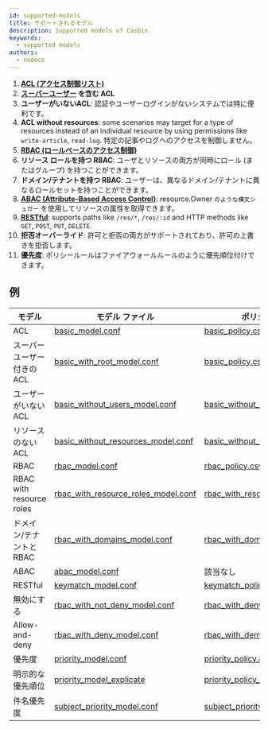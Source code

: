 ```yaml
---
id: supported-models
title: サポートされるモデル
description: Supported models of Casbin
keywords:
  - supported models
authors:
  - nodece
---
```


1. [**ACL (アクセス制御リスト)**](https://en.wikipedia.org/wiki/Access_control_list)
2. **[スーパーユーザー](https://en.wikipedia.org/wiki/Superuser) を含む ACL**
3. **ユーザーがいないACL**: 認証やユーザーログインがないシステムでは特に便利です。
3. **ACL without resources**: some scenarios may target for a type of resources instead of an individual resource by using permissions like `write-article`, `read-log`. 特定の記事やログへのアクセスを制御しません。
4. **[RBAC (ロールベースのアクセス制御)](https://en.wikipedia.org/wiki/Role-based_access_control)**
5. **リソース ロールを持つ RBAC**: ユーザとリソースの両方が同時にロール (またはグループ) を持つことができます。
6. **ドメイン/テナントを持つ RBAC**: ユーザーは、異なるドメイン/テナントに異なるロールセットを持つことができます。
7. **[ABAC (Attribute-Based Access Control)](https://en.wikipedia.org/wiki/Attribute-Based_Access_Control)**: resource.Owner `のような構文シュガー` を使用してリソースの属性を取得できます。
8. **[RESTful](https://en.wikipedia.org/wiki/Representational_state_transfer)**: supports paths like `/res/*`, `/res/:id` and HTTP methods like `GET`, `POST`, `PUT`, `DELETE`.
9. **拒否オーバーライド**: 許可と拒否の両方がサポートされており、許可の上書きを拒否します。
10. **優先度**: ポリシールールはファイアウォールルールのように優先順位付けできます。

## 例

| モデル                      | モデル ファイル                                                                                                                             | ポリシーファイル                                                                                                                             |
| ------------------------ | ------------------------------------------------------------------------------------------------------------------------------------ | ------------------------------------------------------------------------------------------------------------------------------------ |
| ACL                      | [basic_model.conf](https://github.com/casbin/casbin/blob/master/examples/basic_model.conf)                                           | [basic_policy.csv](https://github.com/casbin/casbin/blob/master/examples/basic_policy.csv)                                           |
| スーパーユーザー付きの ACL          | [basic_with_root_model.conf](https://github.com/casbin/casbin/blob/master/examples/basic_with_root_model.conf)                     | [basic_policy.csv](https://github.com/casbin/casbin/blob/master/examples/basic_policy.csv)                                           |
| ユーザーがいないACL              | [basic_without_users_model.conf](https://github.com/casbin/casbin/blob/master/examples/basic_without_users_model.conf)             | [basic_without_users_policy.csv](https://github.com/casbin/casbin/blob/master/examples/basic_without_users_policy.csv)             |
| リソースのないACL               | [basic_without_resources_model.conf](https://github.com/casbin/casbin/blob/master/examples/basic_without_resources_model.conf)     | [basic_without_resources_policy.csv](https://github.com/casbin/casbin/blob/master/examples/basic_without_resources_policy.csv)     |
| RBAC                     | [rbac_model.conf](https://github.com/casbin/casbin/blob/master/examples/rbac_model.conf)                                             | [rbac_policy.csv](https://github.com/casbin/casbin/blob/master/examples/rbac_policy.csv)                                             |
| RBAC with resource roles | [rbac_with_resource_roles_model.conf](https://github.com/casbin/casbin/blob/master/examples/rbac_with_resource_roles_model.conf) | [rbac_with_resource_roles_policy.csv](https://github.com/casbin/casbin/blob/master/examples/rbac_with_resource_roles_policy.csv) |
| ドメイン/テナントとRBAC           | [rbac_with_domains_model.conf](https://github.com/casbin/casbin/blob/master/examples/rbac_with_domains_model.conf)                 | [rbac_with_domains_policy.csv](https://github.com/casbin/casbin/blob/master/examples/rbac_with_domains_policy.csv)                 |
| ABAC                     | [abac_model.conf](https://github.com/casbin/casbin/blob/master/examples/abac_model.conf)                                             | 該当なし                                                                                                                                 |
| RESTful                  | [keymatch_model.conf](https://github.com/casbin/casbin/blob/master/examples/keymatch_model.conf)                                     | [keymatch_policy.csv](https://github.com/casbin/casbin/blob/master/examples/keymatch_policy.csv)                                     |
| 無効にする                    | [rbac_with_not_deny_model.conf](https://github.com/casbin/casbin/blob/master/examples/rbac_with_not_deny_model.conf)             | [rbac_with_deny_policy.csv](https://github.com/casbin/casbin/blob/master/examples/rbac_with_deny_policy.csv)                       |
| Allow-and-deny           | [rbac_with_deny_model.conf](https://github.com/casbin/casbin/blob/master/examples/rbac_with_deny_model.conf)                       | [rbac_with_deny_policy.csv](https://github.com/casbin/casbin/blob/master/examples/rbac_with_deny_policy.csv)                       |
| 優先度                      | [priority_model.conf](https://github.com/casbin/casbin/blob/master/examples/priority_model.conf)                                     | [priority_policy.csv](https://github.com/casbin/casbin/blob/master/examples/priority_policy.csv)                                     |
| 明示的な優先順位                 | [priority_model_explicate](https://github.com/casbin/casbin/blob/master/examples/priority_model_explicit.conf)                     | [priority_policy_explicit.csv](https://github.com/casbin/casbin/blob/master/examples/priority_policy_explicit.csv)                 |
| 件名優先度                    | [subject_priority_model.conf](https://github.com/casbin/casbin/blob/master/examples/subject_priority_model.conf)                   | [subject_priority_policyl.csv](https://github.com/casbin/casbin/blob/master/examples/subject_priority_policy.csv)                  |

